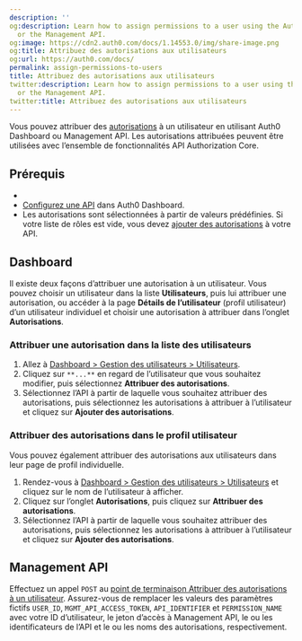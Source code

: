 ```yaml
---
description: ''
og:description: Learn how to assign permissions to a user using the Auth0 Dashboard
  or the Management API.
og:image: https://cdn2.auth0.com/docs/1.14553.0/img/share-image.png
og:title: Attribuez des autorisations aux utilisateurs
og:url: https://auth0.com/docs/
permalink: assign-permissions-to-users
title: Attribuez des autorisations aux utilisateurs
twitter:description: Learn how to assign permissions to a user using the Auth0 Dashboard
  or the Management API.
twitter:title: Attribuez des autorisations aux utilisateurs
---
```


Vous pouvez attribuer des [autorisations](/rbac) à un utilisateur en utilisant Auth0 Dashboard ou Management API. Les autorisations attribuées peuvent être utilisées avec l’ensemble de fonctionnalités API Authorization Core.



## Prérequis

* 
* [Configurez une API](/get-started/set-up-apis) dans Auth0 Dashboard.
* Les autorisations sont sélectionnées à partir de valeurs prédéfinies. Si votre liste de rôles est vide, vous devez [ajouter des autorisations](/apis/add-api-permissions) à votre API.

## Dashboard

Il existe deux façons d’attribuer une autorisation à un utilisateur. Vous pouvez choisir un utilisateur dans la liste **Utilisateurs**, puis lui attribuer une autorisation, ou accéder à la page **Détails de l’utilisateur** (profil utilisateur) d’un utilisateur individuel et choisir une autorisation à attribuer dans l’onglet **Autorisations**.

### Attribuer une autorisation dans la liste des utilisateurs

1. Allez à [Dashboard > Gestion des utilisateurs > Utilisateurs](%24%7Bmanage_url%7D/#/users).
2. Cliquez sur `**...**` en regard de l’utilisateur que vous souhaitez modifier, puis sélectionnez **Attribuer des autorisations**.
3. Sélectionnez l’API à partir de laquelle vous souhaitez attribuer des autorisations, puis sélectionnez les autorisations à attribuer à l’utilisateur et cliquez sur **Ajouter des autorisations**.

### Attribuer des autorisations dans le profil utilisateur

Vous pouvez également attribuer des autorisations aux utilisateurs dans leur page de profil individuelle.

1. Rendez-vous à [Dashboard > Gestion des utilisateurs > Utilisateurs](%24%7Bmanage_url%7D/#/users) et cliquez sur le nom de l’utilisateur à afficher.
2. Cliquez sur l’onglet **Autorisations**, puis cliquez sur **Attribuer des autorisations**.
3. Sélectionnez l’API à partir de laquelle vous souhaitez attribuer des autorisations, puis sélectionnez les autorisations à attribuer à l’utilisateur et cliquez sur **Ajouter des autorisations**.

## Management API

Effectuez un appel `POST` au [point de terminaison Attribuer des autorisations à un utilisateur](https://auth0.com/docs/api/management/v2#!/Users/post_permissions). Assurez-vous de remplacer les valeurs des paramètres fictifs `USER_ID`, `MGMT_API_ACCESS_TOKEN`, `API_IDENTIFIER` et `PERMISSION_NAME` avec votre ID d’utilisateur, le jeton d’accès à Management API, le ou les identificateurs de l’API et le ou les noms des autorisations, respectivement.